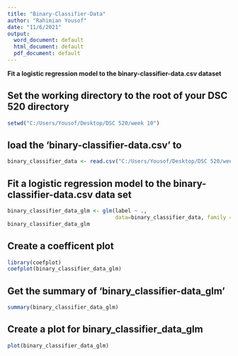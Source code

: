 ```yaml
---
title: "Binary-Classifier-Data"
author: "Rahimian Yousof"
date: "11/6/2021"
output:
  word_document: default
  html_document: default
  pdf_document: default
---
```

**Fit a logistic regression model to the binary-classifier-data.csv dataset**


## Set the working directory to the root of your DSC 520 directory
```r
setwd("C:/Users/Yousof/Desktop/DSC 520/week 10")
```

## load the 'binary-classifier-data.csv' to 
```r
binary_classifier_data <- read.csv("C:/Users/Yousof/Desktop/DSC 520/week 10/binary-classifier-data.csv")
```

## Fit a logistic regression model to the binary-classifier-data.csv data set
```r
binary_classifier_data_glm <- glm(label ~ ., 
                                  data=binary_classifier_data, family = binomial(link = "logit"))
binary_classifier_data_glm
```
## Create a coefficent plot 
```r
library(coefplot)
coefplot(binary_classifier_data_glm)
```

## Get the summary of 'binary_classifier-data_glm'
```r
summary(binary_classifier_data_glm)
```

## Create a plot for binary_classifier_data_glm
```r
plot(binary_classifier_data_glm)
```
